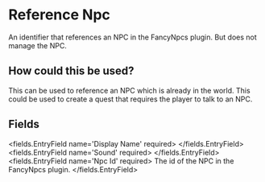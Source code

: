 
# Reference Npc 

An identifier that references an NPC in the FancyNpcs plugin. But does not manage the NPC.

## How could this be used?

This can be used to reference an NPC which is already in the world. This could be used to create a quest that requires the player to talk to an NPC.


## Fields

<fields.EntryField name='Display Name' required>
</fields.EntryField>
<fields.EntryField name='Sound' required>
</fields.EntryField>
<fields.EntryField name='Npc Id' required>
     The id of the NPC in the FancyNpcs plugin.
</fields.EntryField>
